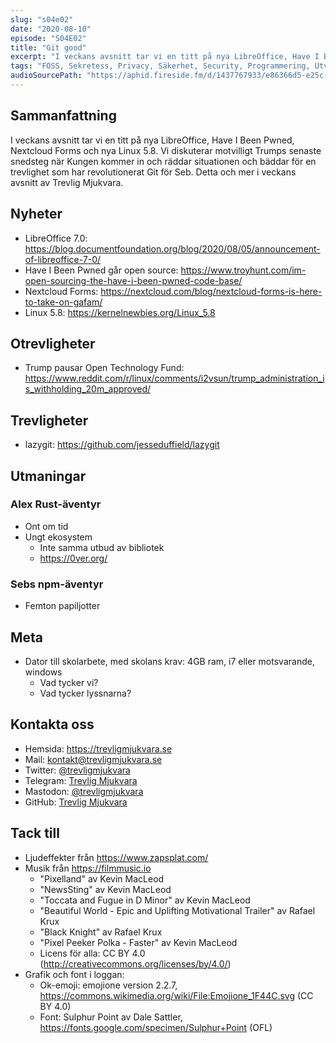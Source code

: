 ```yaml
---
slug: "s04e02"
date: "2020-08-10"
episode: "S04E02"
title: "Git good"
excerpt: "I veckans avsnitt tar vi en titt på nya LibreOffice, Have I Been Pwned, Nextcloud Forms och nya Linux 5.8. Vi diskuterar motvilligt Trumps senaste snedsteg när Kungen kommer in och räddar situationen och bäddar för en trevlighet som har revolutionerat Git för Seb. Detta och mer i veckans avsnitt av Trevlig Mjukvara." 
tags: "FOSS, Sekretess, Privacy, Säkerhet, Security, Programmering, Utveckling, RaspberryPi, Mjukvara, PinePhone, Technology, Linux, Open Source, git, vim, LibreOffice, haveibeenpwned, Nextcloud, Linux 5.8, Trump, Open Technology Fund, lazygit, rust, npm, 0ver"
audioSourcePath: "https://aphid.fireside.fm/d/1437767933/e86366d5-e25c-4aab-9a13-33b7144ac160/cd36a3e9-be8e-47fa-ae63-112c4de087f8.mp3"
---
```


## Sammanfattning
I veckans avsnitt tar vi en titt på nya LibreOffice, Have I Been Pwned, Nextcloud Forms och nya Linux 5.8. Vi diskuterar motvilligt Trumps senaste snedsteg när Kungen kommer in och räddar situationen och bäddar för en trevlighet som har revolutionerat Git för Seb. Detta och mer i veckans avsnitt av Trevlig Mjukvara.

## Nyheter
- LibreOffice 7.0: https://blog.documentfoundation.org/blog/2020/08/05/announcement-of-libreoffice-7-0/ 
- Have I Been Pwned går open source: https://www.troyhunt.com/im-open-sourcing-the-have-i-been-pwned-code-base/
- Nextcloud Forms: https://nextcloud.com/blog/nextcloud-forms-is-here-to-take-on-gafam/
- Linux 5.8: https://kernelnewbies.org/Linux_5.8

## Otrevligheter
- Trump pausar Open Technology Fund: https://www.reddit.com/r/linux/comments/i2vsun/trump_administration_is_withholding_20m_approved/

## Trevligheter
- lazygit: https://github.com/jesseduffield/lazygit

## Utmaningar

### Alex Rust-äventyr
- Ont om tid
- Ungt ekosystem
  - Inte samma utbud av bibliotek
  - https://0ver.org/
 
### Sebs npm-äventyr
- Femton papiljotter

## Meta
- Dator till skolarbete, med skolans krav: 4GB ram, i7 eller motsvarande, windows
  - Vad tycker vi?
  - Vad tycker lyssnarna?

## Kontakta oss

- Hemsida: https://trevligmjukvara.se
- Mail: kontakt@trevligmjukvara.se
- Twitter: [@trevligmjukvara](https://twitter.com/trevligmjukvara)
- Telegram: [Trevlig Mjukvara](https://t.me/trevligmjukvara)
- Mastodon: [@trevligmjukvara](https://fikaverse.club/@trevligmjukvara)
- GitHub: [Trevlig Mjukvara](https://github.com/trevligmjukvara)

## Tack till

- Ljudeffekter från https://www.zapsplat.com/
- Musik från https://filmmusic.io
  - "Pixelland" av Kevin MacLeod
  - "NewsSting" av Kevin MacLeod
  - "Toccata and Fugue in D Minor" av Kevin MacLeod
  - "Beautiful World - Epic and Uplifting Motivational Trailer" av Rafael Krux
  - "Black Knight" av Rafael Krux
  - "Pixel Peeker Polka - Faster" av Kevin MacLeod
  - Licens för alla: CC BY 4.0 (http://creativecommons.org/licenses/by/4.0/)
- Grafik och font i loggan:
  - Ok-emoji: emojione version 2.2.7, https://commons.wikimedia.org/wiki/File:Emojione_1F44C.svg (CC BY 4.0)
  - Font: Sulphur Point av Dale Sattler, https://fonts.google.com/specimen/Sulphur+Point (OFL)
